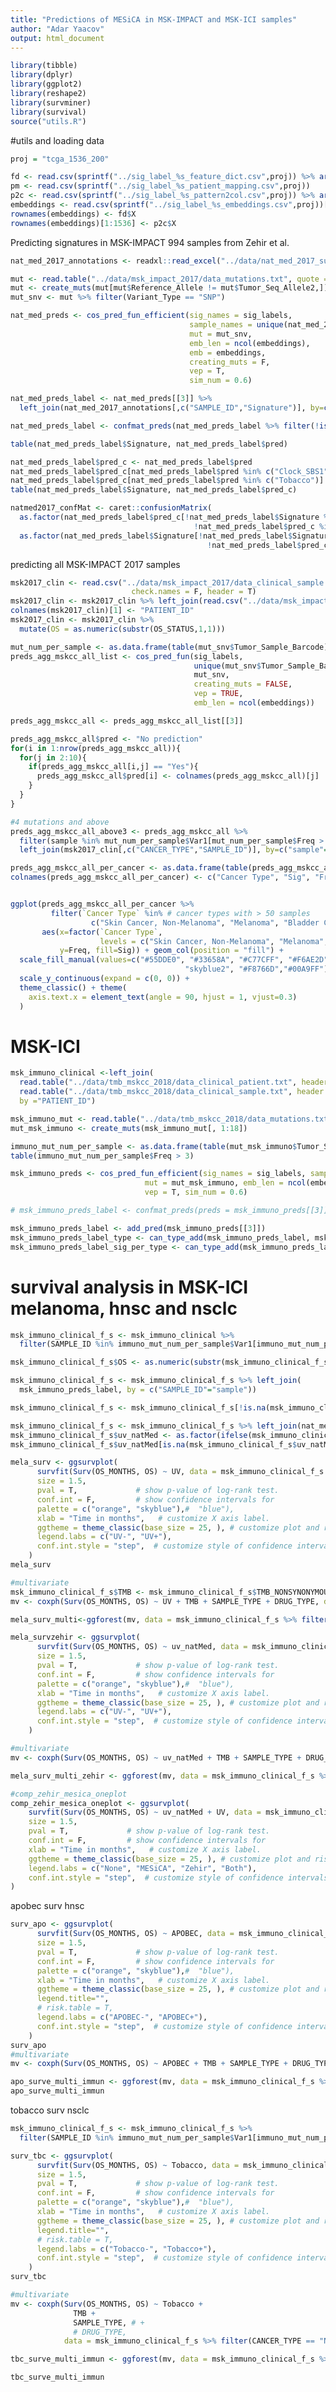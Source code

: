 ---
title: "Predictions of MESiCA in MSK-IMPACT and MSK-ICI samples"
author: "Adar Yaacov"
output: html_document
---

```{r setup, include=FALSE}
library(tibble)
library(dplyr)
library(ggplot2)
library(reshape2)
library(survminer)
library(survival)
source("utils.R")
```

#utils and loading data
```{r}
proj = "tcga_1536_200"

fd <- read.csv(sprintf("../sig_label_%s_feature_dict.csv",proj)) %>% arrange(X0)
pm <- read.csv(sprintf("../sig_label_%s_patient_mapping.csv",proj))
p2c <- read.csv(sprintf("../sig_label_%s_pattern2col.csv",proj)) %>% arrange(X0)
embeddings <- read.csv(sprintf("../sig_label_%s_embeddings.csv",proj))[,-1]
rownames(embeddings) <- fd$X
rownames(embeddings)[1:1536] <- p2c$X
```

Predicting signatures in MSK-IMPACT 994 samples from Zehir et al.
```{r}
nat_med_2017_annotations <- readxl::read_excel("../data/nat_med_2017_sup.xlsx", sheet = 7)

mut <- read.table("../data/msk_impact_2017/data_mutations.txt", quote = "", sep = "\t", header = T)[,1:16]
mut <- create_muts(mut[mut$Reference_Allele != mut$Tumor_Seq_Allele2,])
mut_snv <- mut %>% filter(Variant_Type == "SNP")
```

```{r}
nat_med_preds <- cos_pred_fun_efficient(sig_names = sig_labels, 
                                        sample_names = unique(nat_med_2017_annotations$SAMPLE_ID), 
                                        mut = mut_snv, 
                                        emb_len = ncol(embeddings), 
                                        emb = embeddings, 
                                        creating_muts = F,
                                        vep = T, 
                                        sim_num = 0.6)

nat_med_preds_label <- nat_med_preds[[3]] %>% 
  left_join(nat_med_2017_annotations[,c("SAMPLE_ID","Signature")], by=c("sample"="SAMPLE_ID"))

nat_med_preds_label <- confmat_preds(nat_med_preds_label %>% filter(!is.na(APOBEC)))

table(nat_med_preds_label$Signature, nat_med_preds_label$pred)

nat_med_preds_label$pred_c <- nat_med_preds_label$pred
nat_med_preds_label$pred_c[nat_med_preds_label$pred %in% c("Clock_SBS1","Clock_SBS5")] <- "Ageing"
nat_med_preds_label$pred_c[nat_med_preds_label$pred %in% c("Tobacco")] <- "Smoking"
table(nat_med_preds_label$Signature, nat_med_preds_label$pred_c)

natmed2017_confMat <- caret::confusionMatrix(
  as.factor(nat_med_preds_label$pred_c[!nat_med_preds_label$Signature %in% c("Other", "TMZ","BRCA1/2") & 
                                         !nat_med_preds_label$pred_c %in% c("HRD","No prediction")]),
  as.factor(nat_med_preds_label$Signature[!nat_med_preds_label$Signature %in% c("Other", "TMZ","BRCA1/2") & 
                                            !nat_med_preds_label$pred_c %in% c("HRD","No prediction")]))
```

predicting all MSK-IMPACT 2017 samples 
```{r MSK-IMPACT data loading}
msk2017_clin <- read.csv("../data/msk_impact_2017/data_clinical_sample.csv", 
                           check.names = F, header = T)
msk2017_clin <- msk2017_clin %>% left_join(read.csv("../data/msk_impact_2017/data_clinical_patient.csv", check.names = F, header = T),by = "ן»¿PATIENT_ID")
colnames(msk2017_clin)[1] <- "PATIENT_ID"
msk2017_clin <- msk2017_clin %>%
  mutate(OS = as.numeric(substr(OS_STATUS,1,1)))
```

```{r MSK-IMPACT predicting}
mut_num_per_sample <- as.data.frame(table(mut_snv$Tumor_Sample_Barcode))
preds_agg_mskcc_all_list <- cos_pred_fun(sig_labels, 
                                         unique(mut_snv$Tumor_Sample_Barcode), 
                                         mut_snv,
                                         creating_muts = FALSE, 
                                         vep = TRUE, 
                                         emb_len = ncol(embeddings))

preds_agg_mskcc_all <- preds_agg_mskcc_all_list[[3]]

preds_agg_mskcc_all$pred <- "No prediction"
for(i in 1:nrow(preds_agg_mskcc_all)){
  for(j in 2:10){
    if(preds_agg_mskcc_all[i,j] == "Yes"){
      preds_agg_mskcc_all$pred[i] <- colnames(preds_agg_mskcc_all)[j]
    }
  }
}

#4 mutations and above
preds_agg_mskcc_all_above3 <- preds_agg_mskcc_all %>% 
  filter(sample %in% mut_num_per_sample$Var1[mut_num_per_sample$Freq > 3]) %>%
  left_join(msk2017_clin[,c("CANCER_TYPE","SAMPLE_ID")], by=c("sample"="SAMPLE_ID"))

preds_agg_mskcc_all_per_cancer <- as.data.frame(table(preds_agg_mskcc_all_above3$CANCER_TYPE, preds_agg_mskcc_all_above3$pred))
colnames(preds_agg_mskcc_all_per_cancer) <- c("Cancer Type", "Sig", "Freq")


ggplot(preds_agg_mskcc_all_per_cancer %>% 
         filter(`Cancer Type` %in% # cancer types with > 50 samples
                  c("Skin Cancer, Non-Melanoma", "Melanoma", "Bladder Cancer", "Breast Cancer","Head and Neck Cancer", "Non-Small Cell Lung Cancer", "Small Cell Lung Cancer", "Ovarian Cancer","Thyroid Cancer","Prostate Cancer","Soft Tissue Sarcoma","Colorectal Cancer", "Esophagogastric Cancer","Glioma","Endometrial Cancer", "Pancreatic Cancer", "Hepatobiliary Cancer", "Renal Cell Carcinoma","Mature B-Cell Neoplasms")),
       aes(x=factor(`Cancer Type`,
                    levels = c("Skin Cancer, Non-Melanoma", "Melanoma", "Bladder Cancer", "Breast Cancer","Head and Neck Cancer", "Non-Small Cell Lung Cancer", "Small Cell Lung Cancer", "Ovarian Cancer","Thyroid Cancer","Prostate Cancer","Soft Tissue Sarcoma","Colorectal Cancer","Esophagogastric Cancer","Glioma","Endometrial Cancer", "Pancreatic Cancer","Hepatobiliary Cancer", "Renal Cell Carcinoma","Mature B-Cell Neoplasms")), 
           y=Freq, fill=Sig)) + geom_col(position = "fill") + 
  scale_fill_manual(values=c("#55DDE0", "#33658A", "#C77CFF", "#F6AE2D", "#F26419", "#999999",
                                       "skyblue2", "#F8766D","#00A9FF")) + 
  scale_y_continuous(expand = c(0, 0)) +
  theme_classic() + theme(
    axis.text.x = element_text(angle = 90, hjust = 1, vjust=0.3)
  )

```

# MSK-ICI 
```{r}

msk_immuno_clinical <-left_join(
  read.table("../data/tmb_mskcc_2018/data_clinical_patient.txt", header = T, sep = "\t", check.names = F, quote = ""), 
  read.table("../data/tmb_mskcc_2018/data_clinical_sample.txt", header = T, sep = "\t", check.names = F, quote = ""),
  by ="PATIENT_ID")

msk_immuno_mut <- read.table("../data/tmb_mskcc_2018/data_mutations.txt", header = T, sep = "\t", check.names = F, quote = "")
mut_msk_immuno <- create_muts(msk_immuno_mut[, 1:18])

immuno_mut_num_per_sample <- as.data.frame(table(mut_msk_immuno$Tumor_Sample_Barcode))
table(immuno_mut_num_per_sample$Freq > 3)

msk_immuno_preds <- cos_pred_fun_efficient(sig_names = sig_labels, sample_names = unique(mut_msk_immuno$Tumor_Sample_Barcode),
                              mut = mut_msk_immuno, emb_len = ncol(embeddings), emb = embeddings, creating_muts = F,
                              vep = T, sim_num = 0.6)

# msk_immuno_preds_label <- confmat_preds(preds = msk_immuno_preds[[3]], sig_col = 11, rounds = F, filt = F)

msk_immuno_preds_label <- add_pred(msk_immuno_preds[[3]])
msk_immuno_preds_label_type <- can_type_add(msk_immuno_preds_label, msk_immuno_clinical)[[1]]
msk_immuno_preds_label_sig_per_type <- can_type_add(msk_immuno_preds_label, msk_immuno_clinical)[[2]]

```

# survival analysis in MSK-ICI melanoma, hnsc and nsclc
```{r}
msk_immuno_clinical_f_s <- msk_immuno_clinical %>% 
  filter(SAMPLE_ID %in% immuno_mut_num_per_sample$Var1[immuno_mut_num_per_sample$Freq > 3])

msk_immuno_clinical_f_s$OS <- as.numeric(substr(msk_immuno_clinical_f_s$OS_STATUS,1,1))

msk_immuno_clinical_f_s <- msk_immuno_clinical_f_s %>% left_join(
  msk_immuno_preds_label, by = c("SAMPLE_ID"="sample"))

msk_immuno_clinical_f_s <- msk_immuno_clinical_f_s[!is.na(msk_immuno_clinical_f_s$APOBEC),]

msk_immuno_clinical_f_s <- msk_immuno_clinical_f_s %>% left_join(nat_med_2017_annotations[,c("Signature","SAMPLE_ID")], by = c("SAMPLE_ID"))
msk_immuno_clinical_f_s$uv_natMed <- as.factor(ifelse(msk_immuno_clinical_f_s$Signature =="UV", 1,0))
msk_immuno_clinical_f_s$uv_natMed[is.na(msk_immuno_clinical_f_s$uv_natMed)] <- 0

mela_surv <- ggsurvplot(
      survfit(Surv(OS_MONTHS, OS) ~ UV, data = msk_immuno_clinical_f_s %>% filter(CANCER_TYPE == "Melanoma")), # survfit object with calculated statistics.
      size = 1.5,
      pval = T,             # show p-value of log-rank test.
      conf.int = F,         # show confidence intervals for 
      palette = c("orange", "skyblue"),#  "blue"),
      xlab = "Time in months",   # customize X axis label.
      ggtheme = theme_classic(base_size = 25, ), # customize plot and risk table with a theme.
      legend.labs = c("UV-", "UV+"),
      conf.int.style = "step",  # customize style of confidence intervals
    )
mela_surv

#multivariate 
msk_immuno_clinical_f_s$TMB <- msk_immuno_clinical_f_s$TMB_NONSYNONYMOUS
mv <- coxph(Surv(OS_MONTHS, OS) ~ UV + TMB + SAMPLE_TYPE + DRUG_TYPE, data = msk_immuno_clinical_f_s %>% filter(CANCER_TYPE == "Melanoma"))

mela_surv_multi<-ggforest(mv, data = msk_immuno_clinical_f_s %>% filter(CANCER_TYPE == "Melanoma"), fontsize = 1)

mela_survzehir <- ggsurvplot(
      survfit(Surv(OS_MONTHS, OS) ~ uv_natMed, data = msk_immuno_clinical_f_s %>% filter(CANCER_TYPE == "Melanoma")), # survfit object with calculated statistics.
      size = 1.5,
      pval = T,             # show p-value of log-rank test.
      conf.int = F,         # show confidence intervals for 
      palette = c("orange", "skyblue"),#  "blue"),
      xlab = "Time in months",   # customize X axis label.
      ggtheme = theme_classic(base_size = 25, ), # customize plot and risk table with a theme.
      legend.labs = c("UV-", "UV+"),
      conf.int.style = "step",  # customize style of confidence intervals
    )

#multivariate 
mv <- coxph(Surv(OS_MONTHS, OS) ~ uv_natMed + TMB + SAMPLE_TYPE + DRUG_TYPE, data = msk_immuno_clinical_f_s %>% filter(CANCER_TYPE == "Melanoma"))

mela_surv_multi_zehir <- ggforest(mv, data = msk_immuno_clinical_f_s %>% filter(CANCER_TYPE == "Melanoma"), fontsize = 1)

#comp_zehir_mesica_oneplot
comp_zehir_mesica_oneplot <- ggsurvplot(
    survfit(Surv(OS_MONTHS, OS) ~ uv_natMed + UV, data = msk_immuno_clinical_f_s %>% filter(CANCER_TYPE == "Melanoma")), # survfit object with calculated statistics.
    size = 1.5,
    pval = T,             # show p-value of log-rank test.
    conf.int = F,         # show confidence intervals for 
    xlab = "Time in months",   # customize X axis label.
    ggtheme = theme_classic(base_size = 25, ), # customize plot and risk table with a theme.
    legend.labs = c("None", "MESiCA", "Zehir", "Both"),
    conf.int.style = "step",  # customize style of confidence intervals
)

```

apobec surv hnsc
```{r}
surv_apo <- ggsurvplot(
      survfit(Surv(OS_MONTHS, OS) ~ APOBEC, data = msk_immuno_clinical_f_s %>% filter(CANCER_TYPE == "Head and Neck Cancer")), # survfit object with calculated statistics.
      size = 1.5,
      pval = T,             # show p-value of log-rank test.
      conf.int = F,         # show confidence intervals for 
      palette = c("orange", "skyblue"),#  "blue"),
      xlab = "Time in months",   # customize X axis label.
      ggtheme = theme_classic(base_size = 25, ), # customize plot and risk table with a theme.
      legend.title="",
      # risk.table = T,
      legend.labs = c("APOBEC-", "APOBEC+"), 
      conf.int.style = "step",  # customize style of confidence intervals
    )
surv_apo
#multivariate 
mv <- coxph(Surv(OS_MONTHS, OS) ~ APOBEC + TMB + SAMPLE_TYPE + DRUG_TYPE, data = msk_immuno_clinical_f_s %>% filter(CANCER_TYPE == "Head and Neck Cancer"))

apo_surve_multi_immun <- ggforest(mv, data = msk_immuno_clinical_f_s %>% filter(CANCER_TYPE == "Head and Neck Cancer"), fontsize = 1)
apo_surve_multi_immun

```

tobacco surv nsclc
```{r}
msk_immuno_clinical_f_s <- msk_immuno_clinical_f_s %>% 
  filter(SAMPLE_ID %in% immuno_mut_num_per_sample$Var1[immuno_mut_num_per_sample$Freq > 11])

surv_tbc <- ggsurvplot(
      survfit(Surv(OS_MONTHS, OS) ~ Tobacco, data = msk_immuno_clinical_f_s %>% filter(CANCER_TYPE == "Non-Small Cell Lung Cancer")), # survfit object with calculated statistics.
      size = 1.5,
      pval = T,             # show p-value of log-rank test.
      conf.int = F,         # show confidence intervals for 
      palette = c("orange", "skyblue"),#  "blue"),
      xlab = "Time in months",   # customize X axis label.
      ggtheme = theme_classic(base_size = 25, ), # customize plot and risk table with a theme.
      legend.title="",
      # risk.table = T,
      legend.labs = c("Tobacco-", "Tobacco+"), 
      conf.int.style = "step",  # customize style of confidence intervals
    )
surv_tbc

#multivariate 
mv <- coxph(Surv(OS_MONTHS, OS) ~ Tobacco + 
              TMB + 
              SAMPLE_TYPE, # +
              # DRUG_TYPE,
            data = msk_immuno_clinical_f_s %>% filter(CANCER_TYPE == "Non-Small Cell Lung Cancer"))

tbc_surve_multi_immun <- ggforest(mv, data = msk_immuno_clinical_f_s %>% filter(CANCER_TYPE == "Non-Small Cell Lung Cancer"), fontsize = 1)

tbc_surve_multi_immun

```
